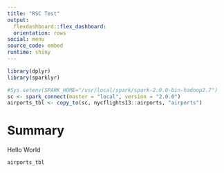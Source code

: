 ```yaml
---
title: "RSC Test"
output: 
  flexdashboard::flex_dashboard:
  orientation: rows
social: menu
source_code: embed
runtime: shiny
---
```


```r
library(dplyr)
library(sparklyr)

#Sys.setenv(SPARK_HOME="/usr/local/spark/spark-2.0.0-bin-hadoop2.7")
sc <- spark_connect(master = "local", version = "2.0.0")
airports_tbl <- copy_to(sc, nycflights13::airports, "airports")
```

Summary
========================================================================
  
Hello World

```r
airports_tbl
```